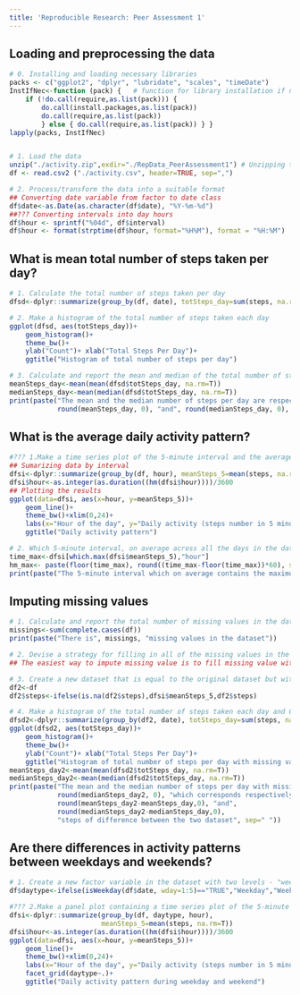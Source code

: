 ```yaml
---
title: 'Reproducible Research: Peer Assessment 1'
---
```



## Loading and preprocessing the data
```r
# 0. Installing and loading necessary libraries
packs <- c("ggplot2", "dplyr", "lubridate", "scales", "timeDate")
InstIfNec<-function (pack) {   # function for library installation if necessary
    if (!do.call(require,as.list(pack))) {
        do.call(install.packages,as.list(pack))
        do.call(require,as.list(pack)) 
        } else { do.call(require,as.list(pack)) } }
lapply(packs, InstIfNec)


# 1. Load the data
unzip("./activity.zip",exdir="./RepData_PeerAssessment1") # Unzipping the file
df <- read.csv2 ("./activity.csv", header=TRUE, sep=",")

# 2. Process/transform the data into a suitable format  
## Converting date variable from factor to date class
df$date<-as.Date(as.character(df$date), "%Y-%m-%d")
##??? Converting intervals into day hours
df$hour <- sprintf("%04d", df$interval)
df$hour <- format(strptime(df$hour, format="%H%M"), format = "%H:%M")
```




## What is mean total number of steps taken per day?
```r
# 1. Calculate the total number of steps taken per day
dfsd<-dplyr::summarize(group_by(df, date), totSteps_day=sum(steps, na.rm=T))

# 2. Make a histogram of the total number of steps taken each day
ggplot(dfsd, aes(totSteps_day))+
    geom_histogram()+
    theme_bw()+
    ylab("Count")+ xlab("Total Steps Per Day")+
    ggtitle("Histogram of total number of steps per day")

# 3. Calculate and report the mean and median of the total number of steps taken per day
meanSteps_day<-mean(mean(dfsd$totSteps_day, na.rm=T))
medianSteps_day<-mean(median(dfsd$totSteps_day, na.rm=T))
print(paste("The mean and the median number of steps per day are respectively:", 
            round(meanSteps_day, 0), "and", round(medianSteps_day, 0), sep=" "))
```




## What is the average daily activity pattern?
```r
#??? 1.Make a time series plot of the 5-minute interval and the average number of steps taken
## Sumarizing data by interval
dfsi<-dplyr::summarize(group_by(df, hour), meanSteps_5=mean(steps, na.rm=T)) 
dfsi$hour<-as.integer(as.duration((hm(dfsi$hour))))/3600
## Plotting the results
ggplot(data=dfsi, aes(x=hour, y=meanSteps_5))+
    geom_line()+
    theme_bw()+xlim(0,24)+
    labs(x="Hour of the day", y="Daily activity (steps number in 5 minutes")+
    ggtitle("Daily activity pattern")

# 2. Which 5-minute interval, on average across all the days in the dataset, contains the maximum number of steps?
time_max<-dfsi[which.max(dfsi$meanSteps_5),"hour"]
hm_max<- paste(floor(time_max), round((time_max-floor(time_max))*60), sep=":")
print(paste("The 5-minute interval which on average contains the maximum number of steps start at", hm_max))
```




## Imputing missing values
```r
# 1. Calculate and report the total number of missing values in the dataset 
missings<-sum(complete.cases(df))
print(paste("There is", missings, "missing values in the dataset"))

# 2. Devise a strategy for filling in all of the missing values in the dataset
## The easiest way to impute missing value is to fill missing value with the mean number of steps for that interval averaged over all days available

# 3. Create a new dataset that is equal to the original dataset but with the missing data filled in
df2<-df
df2$steps<-ifelse(is.na(df2$steps),dfsi$meanSteps_5,df2$steps)

# 4. Make a histogram of the total number of steps taken each day and Calculate and report the mean and median total number of steps taken per day
dfsd2<-dplyr::summarize(group_by(df2, date), totSteps_day=sum(steps, na.rm=T))
ggplot(dfsd2, aes(totSteps_day))+
    geom_histogram()+
    theme_bw()+
    ylab("Count")+ xlab("Total Steps Per Day")+
    ggtitle("Histogram of total number of steps per day with missing values imputation")
meanSteps_day2<-mean(mean(dfsd2$totSteps_day, na.rm=T))
medianSteps_day2<-mean(median(dfsd2$totSteps_day, na.rm=T))
print(paste("The mean and the median number of steps per day with missing values imputation are respectively:", round(meanSteps_day2, 0), "and", 
            round(medianSteps_day2, 0), "which corresponds respectively to",
            round(meanSteps_day2-meanSteps_day,0), "and",
            round(medianSteps_day2-medianSteps_day,0),
            "steps of difference between the two dataset", sep=" "))

```




## Are there differences in activity patterns between weekdays and weekends?
```r
# 1. Create a new factor variable in the dataset with two levels - "weekday" and "weekend"
df$daytype<-ifelse(isWeekday(df$date, wday=1:5)=="TRUE","Weekday","Weekend")

#??? 2.Make a panel plot containing a time series plot of the 5-minute interval and the average number of steps taken, averaged across all weekday days or weekend days
dfsi<-dplyr::summarize(group_by(df, daytype, hour), 
                       meanSteps_5=mean(steps, na.rm=T)) 
dfsi$hour<-as.integer(as.duration((hm(dfsi$hour))))/3600
ggplot(data=dfsi, aes(x=hour, y=meanSteps_5))+
    geom_line()+
    theme_bw()+xlim(0,24)+
    labs(x="Hour of the day", y="Daily activity (steps number in 5 minutes)")+
    facet_grid(daytype~.)+
    ggtitle("Daily activity pattern during weekday and weekend")
```



